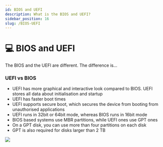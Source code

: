 ```yaml
---
id: BIOS and UEFI
description: What is the BIOS and UEFI?
sidebar_position: 16
slug: /BIOS-UEFI
---
```


# 💻 BIOS and UEFI


The BIOS and the UEFI are different. The difference is...

### UEFI vs BIOS
- UEFI has more graphical and interactive look compared to BIOS. UEFI stores all data about initialisation and startup
- UEFI has faster boot times
- UEFI supports secure boot, which secures the device from booting from unauthorised applications
- UEFI runs in 32bit or 64bit mode, whereas BIOS runs in 16bit mode
- BIOS based systems use MBR partitions, while UEFI ones use GPT ones
- On a GPT disk, you can use more than four partitions on each disk
- GPT is also required for disks larger than 2 TB

![](/img/BIOS-UEFI-Table.PNG)